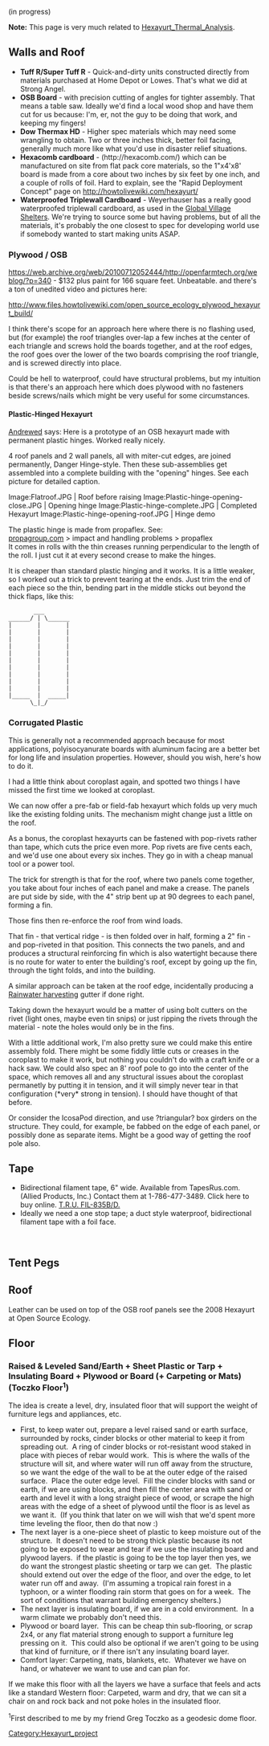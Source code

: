 {{Hexayurt header}} 


(in progress) 

'''Note:''' This page is very much related to [[Hexayurt_Thermal_Analysis]].

== Walls and Roof  ==

*'''Tuff R/Super Tuff R''' - Quick-and-dirty units constructed directly from materials purchased at Home Depot or Lowes. That's what we did at Strong Angel.
*'''OSB Board''' - with precision cutting of angles for tighter assembly. That means a table saw. Ideally we'd find a local wood shop and have them cut for us because: I'm, er, not the guy to be doing that work, and keeping my fingers!
*'''Dow Thermax HD''' - Higher spec materials which may need some wrangling to obtain. Two or three inches thick, better foil facing, generally much more like what you'd use in disaster relief situations.
*'''Hexacomb cardboard''' - (http://hexacomb.com/) which can be manufactured on site from flat pack core materials, so the 1"x4'x8' board is made from a core about two inches by six feet by one inch, and a couple of rolls of foil. Hard to explain, see the "Rapid Deployment Concept" page on http://howtolivewiki.com/hexayurt/ 
*'''Waterproofed Triplewall Cardboard''' - Weyerhauser has a really good waterproofed triplewall cardboard, as used in the [http://www.gvshelters.com Global Village Shelters]. We're trying to source some but having problems, but of all the materials, it's probably the one closest to spec for developing world use if somebody wanted to start making units ASAP. 


=== Plywood / OSB  ===

https://web.archive.org/web/20100712052444/http://openfarmtech.org/weblog/?p=340 - $132 plus paint for 166 square feet. Unbeatable. and there's a ton of unedited video and pictures here: 

http://www.files.howtolivewiki.com/open_source_ecology_plywood_hexayurt_build/ 

I think there's scope for an approach here where there is no flashing used, but (for example) the roof triangles over-lap a few inches at the center of each triangle and screws hold the boards together, and at the roof edges, the roof goes over the lower of the two boards comprising the roof triangle, and is screwed directly into place. 

Could be hell to waterproof, could have structural problems, but my intuition is that there's an approach here which does plywood with no fasteners beside screws/nails which might be very useful for some circumstances.

====Plastic-Hinged Hexayurt====
[[User:Andrewed|Andrewed]] says:
Here is a prototype of an OSB hexayurt made with permanent plastic hinges. Worked really nicely.

4 roof panels and 2 wall panels, all with miter-cut edges, are joined permanently, Danger Hinge-style. Then these sub-assemblies get assembled into a complete building with the "opening" hinges. See each picture for detailed caption. 

<gallery>
Image:Flatroof.JPG | Roof before raising
Image:Plastic-hinge-opening-close.JPG | Opening hinge
Image:Plastic-hinge-complete.JPG | Completed Hexayurt
Image:Plastic-hinge-opening-roof.JPG | Hinge demo
</gallery>

The plastic hinge is made from propaflex. See: <br />
[http://propagroup.com propagroup.com] > impact and handling problems > propaflex <br />
It comes in rolls with the thin creases running perpendicular to the length of the roll. I just cut it at every second crease to make the hinges.

It is cheaper than standard plastic hinging and it works. It is a little weaker, so I worked out a trick to prevent tearing at the ends. Just trim the end of each piece so the thin, bending part in the middle sticks out beyond the thick flaps, like this: <br />
<pre>
       ___
______/ | \______
|       |       |
|       |       |
|       |       |
|       |       |
|       |       |
|       |       |
|       |       |
|       |       |
|       |       |
|       |       |
|_____  |  _____|
      \_|_/       
</pre>

=== Corrugated Plastic  ===

This is generally not a recommended approach because for most applications, polyisocyanurate boards with aluminum facing are a better bet for long life and insulation properties. However, should you wish, here's how to do it. 

I had a little think about coroplast again, and spotted two things I have missed the first time we looked at coroplast. 

We can now offer a pre-fab or field-fab hexayurt which folds up very much like the existing folding units. The mechanism might change just a little on the roof. 

As a bonus, the coroplast hexayurts can be fastened with pop-rivets rather than tape, which cuts the price even more. Pop rivets are five cents each, and we'd use one about every six inches. They go in with a cheap manual tool or a power tool. 

The trick for strength is that for the roof, where two panels come together, you take about four inches of each panel and make a crease. The panels are put side by side, with the 4" strip bent up at 90 degrees to each panel, forming a fin. 

Those fins then re-enforce the roof from wind loads. 

That fin - that vertical ridge - is then folded over in half, forming a 2" fin - and pop-riveted in that position. This connects the two panels, and and produces a structural reinforcing fin which is also watertight because there is no route for water to enter the building's roof, except by going up the fin, through the tight folds, and into the building. 

A similar approach can be taken at the roof edge, incidentally producing a [[Rainwater harvesting]] gutter if done right. 

Taking down the hexayurt would be a matter of using bolt cutters on the rivet (light ones, maybe even tin snips) or just ripping the rivets through the material - note the holes would only be in the fins. 

With a little additional work, I'm also pretty sure we could make this entire assembly fold. There might be some fiddly little cuts or creases in the coroplast to make it work, but nothing you couldn't do with a craft knife or a hack saw. We could also spec an 8' roof pole to go into the center of the space, which removes all and any structural issues about the coroplast permanetly by putting it in tension, and it will simply never tear in that configuration (*very* strong in tension). I should have thought of that before. 

Or consider the IcosaPod direction, and use&nbsp;?triangular? box girders on the structure. They could, for example, be fabbed on the edge of each panel, or possibly done as separate items. Might be a good way of getting the roof pole also.

== Tape  ==

*Bidirectional filament tape, 6" wide. Available from TapesRus.com. (Allied Products, Inc.) Contact them at 1-786-477-3489. Click here to buy online. [https://tapesareus.com/shop/manufacturing/t-r-u-fil-835bd-transparent-bi-directional-filament-strapping-tape-60-yds/ T.R.U. FIL-835B/D.]
*Ideally we need a one stop tape; a duct style waterproof, bidirectional filament tape with a foil face.

<br>

== Tent Pegs  ==

==Roof==
Leather can be used on top of the OSB roof panels see the 2008 Hexayurt at Open Source Ecology.

== Floor  ==

=== Raised &amp; Leveled Sand/Earth + Sheet Plastic or Tarp + Insulating Board + Plywood or Board (+ Carpeting or Mats) (Toczko Floor<sup>1</sup>)  ===

The idea is create a level, dry, insulated floor that will support the weight of furniture legs and appliances, etc. 

*First, to keep water out, prepare a level raised sand or earth surface, surrounded by rocks, cinder blocks or other material to keep it from spreading out.&nbsp; A ring of cinder blocks or rot-resistant wood staked in place with pieces of rebar would work.&nbsp; This is where the walls of the structure will sit, and where water will run off away from the structure, so we want the edge of the wall to be at the outer edge of the raised surface.&nbsp; Place the outer edge level.&nbsp; Fill the cinder blocks with sand or earth, if we are using blocks, and then fill the center area with sand or earth and level it with a long straight piece of wood, or scrape the high areas with the edge of a sheet of plywood until the floor is as level as we want it.&nbsp; (If you think that later on we will wish that we'd spent more time leveling the floor, then do that now&nbsp;:) 
*The next layer is a one-piece sheet of plastic to keep moisture out of the structure.&nbsp; It doesn't need to be strong thick plastic because its not going to be exposed to wear and tear if we use the insulating board and plywood layers.&nbsp; if the plastic is going to be the top layer then yes, we do want the strongest plastic sheeting or tarp we can get.&nbsp; The plastic should extend out over the edge of the floor, and over the edge, to let water run off and away.&nbsp; (I'm assuming a tropical rain forest in a typhoon, or a winter flooding rain storm that goes on for a week.&nbsp; The sort of conditions that warrant building emergency shelters.) 
*The next layer is insulating board, if we are in a cold environment.&nbsp; In a warm climate we probably don't need this. 
*Plywood or board layer.&nbsp; This can be cheap thin sub-flooring, or scrap 2x4, or any flat material strong enough to support a furniture leg pressing on it.&nbsp; This could also be optional if we aren't going to be using that kind of furniture, or if there isn't any insulating board layer. 
*Comfort layer: Carpeting, mats, blankets, etc.&nbsp; Whatever we have on hand, or whatever we want to use and can plan for.

If we make this floor with all the layers we have a surface that feels and acts like a standard Western floor: Carpeted, warm and dry, that we can sit a chair on and rock back and not poke holes in the insulated floor. 

<sup>1 </sup>First described to me by my friend Greg Toczko as a geodesic dome floor. 

[[Category:Hexayurt_project]]